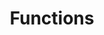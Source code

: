 ---
title: Functions
description: Functions are the building blocks of a program. They are reusable blocks of code that can be called to perform a specific task.
---